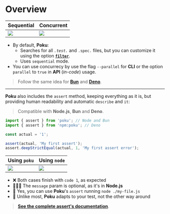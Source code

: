 
# Overview

[bun-version-url]: https://github.com/oven-sh/bun
[deno-version-url]: https://github.com/denoland/deno

| Sequential               | Concurrent              |
| ------------------------ | ----------------------- |
| <img src={SEQUENTIAL} /> | <img src={PARALLEL}  /> |

- By default, **Poku**:
  - Searches for all _`.test.`_ and `.spec.` files, but you can customize it using the option [**`filter`**](/docs/documentation/poku/configs/filter).
  - Uses `sequential` mode.
- You can use concurrecy by use the flag `--parallel` for **CLI** or the option `parallel` to `true` in **API** (_in-code_) usage.

> Follow the same idea for [**Bun**][bun-version-url] and [**Deno**][deno-version-url].

<hr />

**Poku** also includes the `assert` method, keeping everything as it is, but providing human readability and automatic `describe` and `it`:

> Compatible with **Node.js**, **Bun** and **Deno**.

```ts
import { assert } from 'poku'; // Node and Bun
import { assert } from 'npm:poku'; // Deno

const actual = '1';

assert(actual, 'My first assert');
assert.deepStrictEqual(actual, 1, 'My first assert error');
```

| Using `poku`               | Using `node`               |
| -------------------------- | -------------------------- |
| <img src={ASSERT_POKU}  /> | <img src={ASSERT_NODE}  /> |

- ❌ Both cases finish with `code 1`, as expected
- 🧑🏻‍🎓 The `message` param is optional, as it's in **Node.js**
- 💚 Yes, you can use **Poku**'s `assert` running `node ./my-file.js`
- 🐷 Unlike most, **Poku** adapts to your test, not the other way around

> [**See the complete assert's documentation**](/docs/documentation/assert).
